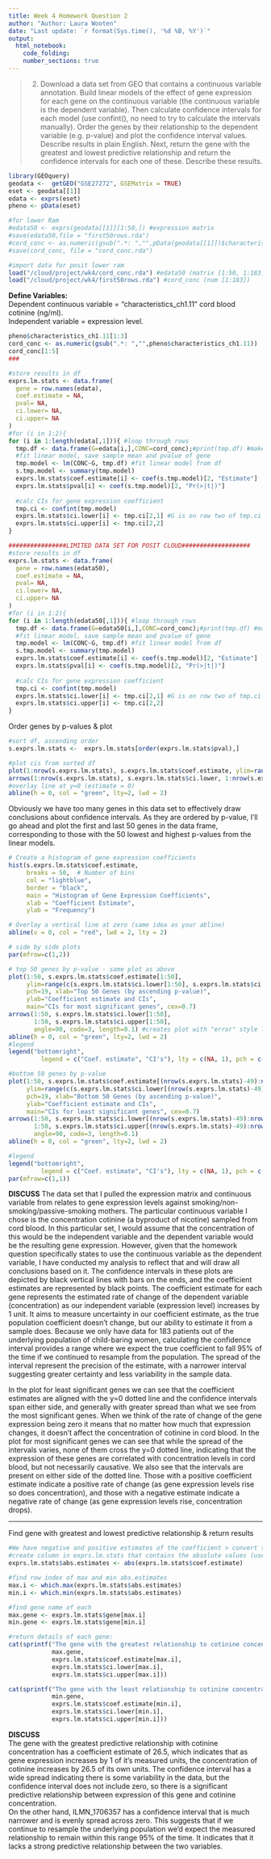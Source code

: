 ```yaml
---
title: Week 4 Homework Question 2
author: "Author: Laura Wooten"
date: "Last update: `r format(Sys.time(), '%d %B, %Y')`" 
output: 
  html_notebook:
    code_folding: 
    number_sections: true
---
```

> 2. Download a data set from GEO that contains a continuous variable annotation. Build linear models of the effect of gene expression for each gene on the continuous variable (the continuous variable is the dependent variable). Then calculate confidence intervals for each model (use confint(), no need to try to calculate the intervals manually). Order the genes by their relationship to the dependent variable (e.g. p-value) and plot the confidence interval values. Describe results in plain English. Next, return the gene with the greatest and lowest predictive relationship and return the confidence intervals for each one of these. Describe these results.

```r
library(GEOquery)
geodata <-  getGEO("GSE27272", GSEMatrix = TRUE)
eset <- geodata[[1]]
edata <- exprs(eset)
pheno <- pData(eset)

```

```r
#for lower Ram
#edata50 <- exprs(geodata[[1]][1:50,]) #expression matrix
#save(edata50,file = "first50rows.rda")
#cord_conc <- as.numeric(gsub(".*: ","",pData(geodata[[1]])$characteristics_ch1.11))
#save(cord_conc, file = "cord_conc.rda")

#import data for posit lower ram
load("/cloud/project/wk4/cord_conc.rda") #edata50 (matrix [1:50, 1:183])
load("/cloud/project/wk4/first50rows.rda") #cord_conc (num [1:183])
```


**Define Variables:**  
Dependent continuous variable = "characteristics_ch1.11" cord blood cotinine (ng/ml).  
Independent variable = expression level.

```r
pheno$characteristics_ch1.11[1:3]
cord_conc <- as.numeric(gsub(".*: ","",pheno$characteristics_ch1.11))
cord_conc[1:5]
###

#store results in df
exprs.lm.stats <- data.frame(
  gene = row.names(edata),
  coef.estimate = NA,
  pval= NA,
  ci.lower= NA,
  ci.upper= NA
)
#for (i in 1:2){
for (i in 1:length(edata[,1])){ #loop through rows
  tmp.df <- data.frame(G=edata[i,],CONC=cord_conc);#print(tmp.df) #make temporary df containing expression data and concentration (2 columns:expression level and concentration, 183 rows = 183 patients/samples)
  #fit linear model, save sample mean and pvalue of gene
  tmp.model <- lm(CONC~G, tmp.df) #fit linear model from df
  s.tmp.model <- summary(tmp.model)
  exprs.lm.stats$coef.estimate[i] <- coef(s.tmp.model)[2, "Estimate"]
  exprs.lm.stats$pval[i] <- coef(s.tmp.model)[2, "Pr(>|t|)"]
  
  #calc CIs for gene expression coefficient
  tmp.ci <- confint(tmp.model)
  exprs.lm.stats$ci.lower[i] <- tmp.ci[2,1] #G is on row two of tmp.ci
  exprs.lm.stats$ci.upper[i] <- tmp.ci[2,2]
}
```

```r
################LIMITED DATA SET FOR POSIT CLOUD###################
#store results in df
exprs.lm.stats <- data.frame(
  gene = row.names(edata50),
  coef.estimate = NA,
  pval= NA,
  ci.lower= NA,
  ci.upper= NA
)
#for (i in 1:2){
for (i in 1:length(edata50[,1])){ #loop through rows
  tmp.df <- data.frame(G=edata50[i,],CONC=cord_conc);#print(tmp.df) #make temporary df containing expression data and concentration (2 columns:expression level and concentration, 183 rows = 183 patients/samples)
  #fit linear model, save sample mean and pvalue of gene
  tmp.model <- lm(CONC~G, tmp.df) #fit linear model from df
  s.tmp.model <- summary(tmp.model)
  exprs.lm.stats$coef.estimate[i] <- coef(s.tmp.model)[2, "Estimate"]
  exprs.lm.stats$pval[i] <- coef(s.tmp.model)[2, "Pr(>|t|)"]
  
  #calc CIs for gene expression coefficient
  tmp.ci <- confint(tmp.model)
  exprs.lm.stats$ci.lower[i] <- tmp.ci[2,1] #G is on row two of tmp.ci
  exprs.lm.stats$ci.upper[i] <- tmp.ci[2,2]
}
```


Order genes by p-values & plot
```r
#sort df, ascending order
s.exprs.lm.stats <-  exprs.lm.stats[order(exprs.lm.stats$pval),]

#plot cis from sorted df
plot(1:nrow(s.exprs.lm.stats), s.exprs.lm.stats$coef.estimate, ylim=range(c(s.exprs.lm.stats$ci.lower, s.exprs.lm.stats$ci.upper, s.exprs.lm.stats$coef.estimate)), pch=19, xlab="Genes (sorted by p-value)", ylab="Coefficient estimate and CIs", main="Confidence intervals for concentration ~ gene expression")
arrows(1:nrow(s.exprs.lm.stats), s.exprs.lm.stats$ci.lower, 1:nrow(s.exprs.lm.stats), s.exprs.lm.stats$ci.upper, angle=90, code=1, length=0.1)
#overlay line at y=0 (estimate = 0)
abline(h = 0, col = "green", lty=2, lwd = 2)

```
Obviously we have too many genes in this data set to effectively draw conclusions about confidence intervals. As they are ordered by p-value, I'll go ahead and plot the first and last 50 genes in the data frame, corresponding to those with the 50 lowest and highest p-values from the linear models.
```r
# Create a histogram of gene expression coefficients
hist(s.exprs.lm.stats$coef.estimate, 
     breaks = 50,  # Number of bins
     col = "lightblue", 
     border = "black",
     main = "Histogram of Gene Expression Coefficients",
     xlab = "Coefficient Estimate",
     ylab = "Frequency")

# Overlay a vertical line at zero (same idea as your abline)
abline(v = 0, col = "red", lwd = 2, lty = 2)
```

```r
# side by side plots
par(mfrow=c(1,2))  

# top 50 genes by p-value - same plot as above
plot(1:50, s.exprs.lm.stats$coef.estimate[1:50], 
     ylim=range(c(s.exprs.lm.stats$ci.lower[1:50], s.exprs.lm.stats$ci.upper[1:50], s.exprs.lm.stats$coef.estimate[1:50])), 
     pch=19, xlab="Top 50 Genes (by ascending p-value)", 
     ylab="Coefficient estimate and CIs", 
     main="CIs for most significant genes", cex=0.7)
arrows(1:50, s.exprs.lm.stats$ci.lower[1:50], 
       1:50, s.exprs.lm.stats$ci.upper[1:50], 
       angle=90, code=3, length=0.1) #creates plot with "error" style lines
abline(h = 0, col = "green", lty=2, lwd = 2)
#legend
legend("bottomright",
         legend = c("Coef. estimate", "CI's"), lty = c(NA, 1), pch = c(16, NA), cex=0.35)

#bottom 50 genes by p-value
plot(1:50, s.exprs.lm.stats$coef.estimate[(nrow(s.exprs.lm.stats)-49):nrow(s.exprs.lm.stats)], 
     ylim=range(c(s.exprs.lm.stats$ci.lower[(nrow(s.exprs.lm.stats)-49):nrow(s.exprs.lm.stats)], s.exprs.lm.stats$ci.upper[(nrow(s.exprs.lm.stats)-49):nrow(s.exprs.lm.stats)], s.exprs.lm.stats$coef.estimate[(nrow(s.exprs.lm.stats)-49):nrow(s.exprs.lm.stats)])), 
     pch=19, xlab="Bottom 50 Genes (by ascending p-value)", 
     ylab="Coefficient estimate and CIs", 
     main="CIs for least significant genes", cex=0.7)
arrows(1:50, s.exprs.lm.stats$ci.lower[(nrow(s.exprs.lm.stats)-49):nrow(s.exprs.lm.stats)], 
       1:50, s.exprs.lm.stats$ci.upper[(nrow(s.exprs.lm.stats)-49):nrow(s.exprs.lm.stats)], 
       angle=90, code=3, length=0.1)
abline(h = 0, col = "green", lty=2, lwd = 2)

#legend
legend("bottomright",
         legend = c("Coef. estimate", "CI's"), lty = c(NA, 1), pch = c(16, NA), cex=0.35)
par(mfrow=c(1,1))


```


**DISCUSS**
The data set that I pulled the expression matrix and continuous variable from relates to gene expression levels against smoking/non-smoking/passive-smoking mothers. The particular continuous variable I chose is the concentration cotinine (a byproduct of nicotine) sampled from cord blood. In this particular set, I would assume that the concentration of this would be the independent variable and the dependent variable would be the resulting gene expression. However, given that the homework question specifically states to use the continuous variable as the dependent variable, I have conducted my analysis to reflect that and will draw all conclusions based on it. The confidence intervals in these plots are depicted by black vertical lines with bars on the ends, and the coefficient estimates are represented by black points. The coefficient estimate for each gene represents the estimated rate of change of the dependent variable (concentration) as our independent variable (expression level) increases by 1 unit. It aims to measure uncertainty in our coefficient estimate, as the true population coefficient doesn't change, but our ability to estimate it from a sample does. Because we only have data for 183 patients out of the underlying population of child-baring women, calculating the confidence interval provides a range where we expect the true coefficient to fall 95% of the time if we continued to resample from the population. The spread of the interval represent the precision of the estimate, with a narrower interval suggesting greater certainty and less variability in the sample data.

In the plot for least significant genes we can see that the coefficient estimates are aligned with the y=0 dotted line and the confidence intervals span either side, and generally with greater spread than what we see from the most significant genes. When we think of the rate of change of the gene expression being zero it means that no matter how much that expression changes, it doesn't affect the concentration of cotinine in cord blood. In the plot for most significant genes we can see that while the spread of the intervals varies, none of them cross the y=0 dotted line, indicating that the expression of these genes are correlated with concentration levels in cord blood, but not necessarily causative. We also see that the intervals are present on either side of the dotted line. Those with a positive coefficient estimate indicate a positive rate of change (as gene expression levels rise so does concentration), and those with a negative estimate indicate a negative rate of change (as gene expression levels rise, concentration drops). <br>

---

Find gene with greatest and lowest predictive relationship & return results
```r
#We have negative and positive estimates of the coefficient > convert to absolute values
#create column in exprs.lm.stats that contains the absolute values (use abs())
exprs.lm.stats$abs.estimates <- abs(exprs.lm.stats$coef.estimate)

#find row index of max and min abs.estimates
max.i <- which.max(exprs.lm.stats$abs.estimates)
min.i <- which.min(exprs.lm.stats$abs.estimates)

#find gene name of each
max.gene <- exprs.lm.stats$gene[max.i]
min.gene <- exprs.lm.stats$gene[min.i]

#return details of each gene:
cat(sprintf("The gene with the greatest relationship to cotinine concentration in cord blood is %s, its coefficient estimate is: %s, with 95%% confidence interval of: %.4f - %.4f .\n", 
            max.gene, 
            exprs.lm.stats$coef.estimate[max.i], 
            exprs.lm.stats$ci.lower[max.i], 
            exprs.lm.stats$ci.upper[max.i]))

cat(sprintf("The gene with the least relationship to cotinine concentration in cord blood is %s, its coefficient estimate is: %s, with 95%% confidence interval of: %.4f - %.4f.\n", 
            min.gene, 
            exprs.lm.stats$coef.estimate[min.i], 
            exprs.lm.stats$ci.lower[min.i], 
            exprs.lm.stats$ci.upper[min.i]))
```
**DISCUSS**  
The gene with the greatest predictive relationship with cotinine concentration has a coefficient estimate of 26.5, which indicates that as gene expression increases by 1 of it's measured units, the concentration of cotinine increases by 26.5 of its own units. The confidence interval has a wide spread indicating there is some variability in the data, but the confidence interval does not include zero, so there is a significant predictive relationship between expression of this gene and cotinine concentration. <br>
On the other hand, ILMN_1706357 has a confidence interval that is much narrower and is evenly spread across zero. This suggests that if we continue to resample the underlying population we'd expect the measured relationship to remain within this range 95% of the time. It indicates that it lacks a strong predictive relationship between the two variables.
